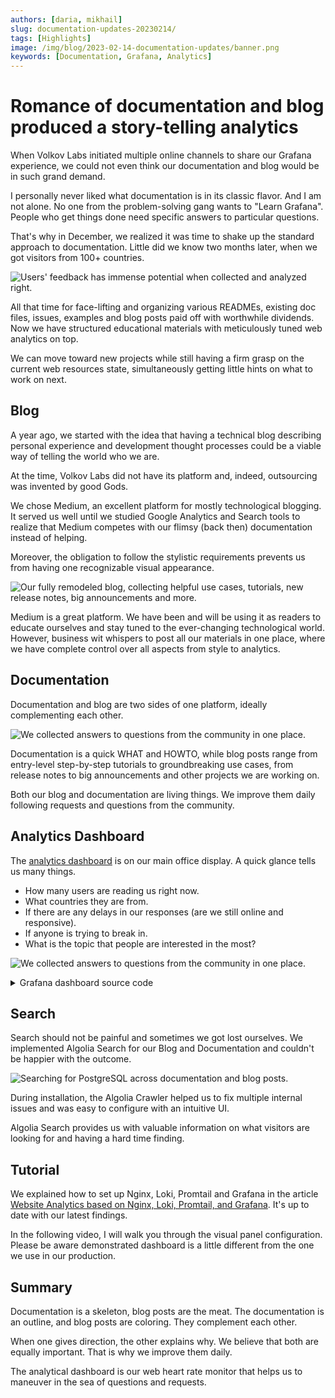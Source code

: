 ```yaml
---
authors: [daria, mikhail]
slug: documentation-updates-20230214/
tags: [Highlights]
image: /img/blog/2023-02-14-documentation-updates/banner.png
keywords: [Documentation, Grafana, Analytics]
---
```



# Romance of documentation and blog produced a story-telling analytics

When Volkov Labs initiated multiple online channels to share our Grafana experience, we could not even think our documentation and blog would be in such grand demand.

I personally never liked what documentation is in its classic flavor. And I am not alone. No one from the problem-solving gang wants to "Learn Grafana". People who get things done need specific answers to particular questions.

That's why in December, we realized it was time to shake up the standard approach to documentation. Little did we know two months later, when we got visitors from 100+ countries.

<Image
  title="Users' feedback has immense potential when collected and analyzed right."
  src="/img/blog/2023-02-14-documentation-updates/analytics.png"
/>

All that time for face-lifting and organizing various READMEs, existing doc files, issues, examples and blog posts paid off with worthwhile dividends. Now we have structured educational materials with meticulously tuned web analytics on top.

<Youtube
  id="0EyFmMlIXPo"
  title="How to tell the story with Grafana dashboard. Apache ECharts, Bar Chart, Logs, and Heatmap."
/>

We can move toward new projects while still having a firm grasp on the current web resources state, simultaneously getting little hints on what to work on next.

## Blog

A year ago, we started with the idea that having a technical blog describing personal experience and development thought processes could be a viable way of telling the world who we are.

At the time, Volkov Labs did not have its platform and, indeed, outsourcing was invented by good Gods.

We chose Medium, an excellent platform for mostly technological blogging. It served us well until we studied Google Analytics and Search tools to realize that Medium competes with our flimsy (back then) documentation instead of helping.

Moreover, the obligation to follow the stylistic requirements prevents us from having one recognizable visual appearance.

<Image
  title="Our fully remodeled blog, collecting helpful use cases, tutorials, new release notes, big announcements and more."
  src="/img/blog/2023-02-14-documentation-updates/blog.png"
/>

Medium is a great platform. We have been and will be using it as readers to educate ourselves and stay tuned to the ever-changing technological world. However, business wit whispers to post all our materials in one place, where we have complete control over all aspects from style to analytics.

## Documentation

Documentation and blog are two sides of one platform, ideally complementing each other.

<Image
  title="We collected answers to questions from the community in one place."
  src="/img/blog/2023-02-14-documentation-updates/docs.png"
/>

Documentation is a quick WHAT and HOWTO, while blog posts range from entry-level step-by-step tutorials to groundbreaking use cases, from release notes to big announcements and other projects we are working on.

Both our blog and documentation are living things. We improve them daily following requests and questions from the community.

## Analytics Dashboard

The [analytics dashboard](/blog/nginx-loki-grafana-20230129/) is on our main office display. A quick glance tells us many things.

- How many users are reading us right now.
- What countries they are from.
- If there are any delays in our responses (are we still online and responsive).
- If anyone is trying to break in.
- What is the topic that people are interested in the most?

<Image
  title="We collected answers to questions from the community in one place."
  src="/img/blog/2023-02-14-documentation-updates/tv.jpg"
/>

<details>
  <summary>Grafana dashboard source code</summary>

```json
{
  "annotations": {
    "list": [
      {
        "builtIn": 1,
        "datasource": {
          "type": "datasource",
          "uid": "grafana"
        },
        "enable": true,
        "hide": true,
        "iconColor": "rgba(0, 211, 255, 1)",
        "name": "Annotations & Alerts",
        "target": {
          "limit": 100,
          "matchAny": false,
          "tags": [],
          "type": "dashboard"
        },
        "type": "dashboard"
      }
    ]
  },
  "description": "NGINX Analytics",
  "editable": true,
  "fiscalYearStartMonth": 0,
  "gnetId": 12559,
  "graphTooltip": 2,
  "id": 60,
  "links": [],
  "liveNow": false,
  "panels": [
    {
      "datasource": {
        "type": "loki",
        "uid": "XJPOAlTVz"
      },
      "description": "",
      "gridPos": {
        "h": 17,
        "w": 15,
        "x": 0,
        "y": 0
      },
      "id": 14,
      "interval": "5m",
      "options": {
        "baidu": {
          "callback": "bmapReady",
          "key": ""
        },
        "editor": {
          "format": "auto",
          "height": 600
        },
        "gaode": {
          "key": "",
          "plugin": "AMap.Scale,AMap.ToolBar"
        },
        "getOption": "const countries =\n{\n  AF: \"Afghanistan\",\n  AX: \"Aland Islands\",\n  AL: \"Albania\",\n  DZ: \"Algeria\",\n  AS: \"American Samoa\",\n  AD: \"Andorra\",\n  AO: \"Angola\",\n  AI: \"Anguilla\",\n  AQ: \"Antarctica\",\n  AG: \"Antigua and Barbuda\",\n  AR: \"Argentina\",\n  AM: \"Armenia\",\n  AW: \"Aruba\",\n  AU: \"Australia\",\n  AT: \"Austria\",\n  AZ: \"Azerbaijan\",\n  BS: \"Bahamas\",\n  BH: \"Bahrain\",\n  BD: \"Bangladesh\",\n  BB: \"Barbados\",\n  BY: \"Belarus\",\n  BE: \"Belgium\",\n  BZ: \"Belize\",\n  BJ: \"Benin\",\n  BM: \"Bermuda\",\n  BT: \"Bhutan\",\n  BO: \"Bolivia (Plurinational State of)\",\n  BQ: \"Bonaire, Sint Eustatius and Saba\",\n  BA: \"Bosnia and Herzegovina\",\n  BW: \"Botswana\",\n  BV: \"Bouvet Island\",\n  BR: \"Brazil\",\n  IO: \"British Indian Ocean Territory\",\n  BN: \"Brunei Darussalam\",\n  BG: \"Bulgaria\",\n  BF: \"Burkina Faso\",\n  BI: \"Burundi\",\n  CV: \"Cabo Verde\",\n  KH: \"Cambodia\",\n  CM: \"Cameroon\",\n  CA: \"Canada\",\n  KY: \"Cayman Islands\",\n  CF: \"Central African Republic\",\n  TD: \"Chad\",\n  CL: \"Chile\",\n  CN: \"China\",\n  CX: \"Christmas Island\",\n  CC: \"Cocos (Keeling) Islands\",\n  CO: \"Colombia\",\n  KM: \"Comoros\",\n  CG: \"Congo\",\n  CD: \"Congo (Democratic Republic of the)\",\n  CK: \"Cook Islands\",\n  CR: \"Costa Rica\",\n  CI: \"Cote d'Ivoire\",\n  HR: \"Croatia\",\n  CU: \"Cuba\",\n  CW: \"Curaçao\",\n  CY: \"Cyprus\",\n  CZ: \"Czechia\",\n  DK: \"Denmark\",\n  DJ: \"Djibouti\",\n  DM: \"Dominica\",\n  DO: \"Dominican Republic\",\n  EC: \"Ecuador\",\n  EG: \"Egypt\",\n  SV: \"El Salvador\",\n  GQ: \"Equatorial Guinea\",\n  ER: \"Eritrea\",\n  EE: \"Estonia\",\n  SZ: \"Eswatini\",\n  ET: \"Ethiopia\",\n  FK: \"Falkland Islands (Malvinas)\",\n  FO: \"Faroe Islands\",\n  FJ: \"Fiji\",\n  FI: \"Finland\",\n  FR: \"France\",\n  GF: \"French Guiana\",\n  PF: \"French Polynesia\",\n  TF: \"French Southern Territories\",\n  GA: \"Gabon\",\n  GM: \"Gambia\",\n  GE: \"Georgia\",\n  DE: \"Germany\",\n  GH: \"Ghana\",\n  GI: \"Gibraltar\",\n  GR: \"Greece\",\n  GL: \"Greenland\",\n  GD: \"Grenada\",\n  GP: \"Guadeloupe\",\n  GU: \"Guam\",\n  GT: \"Guatemala\",\n  GG: \"Guernsey\",\n  GN: \"Guinea\",\n  GW: \"Guinea-Bissau\",\n  GY: \"Guyana\",\n  HT: \"Haiti\",\n  HM: \"Heard Island and McDonald Islands\",\n  VA: \"Holy See\",\n  HN: \"Honduras\",\n  HK: \"Hong Kong\",\n  HU: \"Hungary\",\n  IS: \"Iceland\",\n  IN: \"India\",\n  ID: \"Indonesia\",\n  IR: \"Iran (Islamic Republic of)\",\n  IQ: \"Iraq\",\n  IE: \"Ireland\",\n  IM: \"Isle of Man\",\n  IL: \"Israel\",\n  IT: \"Italy\",\n  JM: \"Jamaica\",\n  JP: \"Japan\",\n  JE: \"Jersey\",\n  JO: \"Jordan\",\n  KZ: \"Kazakhstan\",\n  KE: \"Kenya\",\n  KI: \"Kiribati\",\n  KP: \"Korea (Democratic People's Republic of)\",\n  KR: \"Korea (Republic of)\",\n  KW: \"Kuwait\",\n  KG: \"Kyrgyzstan\",\n  LA: \"Lao People's Democratic Republic\",\n  LV: \"Latvia\",\n  LB: \"Lebanon\",\n  LS: \"Lesotho\",\n  LR: \"Liberia\",\n  LY: \"Libya\",\n  LI: \"Liechtenstein\",\n  LT: \"Lithuania\",\n  LU: \"Luxembourg\",\n  MO: \"Macao\",\n  MG: \"Madagascar\",\n  MW: \"Malawi\",\n  MY: \"Malaysia\",\n  MV: \"Maldives\",\n  ML: \"Mali\",\n  MT: \"Malta\",\n  MH: \"Marshall Islands\",\n  MQ: \"Martinique\",\n  MR: \"Mauritania\",\n  MU: \"Mauritius\",\n  YT: \"Mayotte\",\n  MX: \"Mexico\",\n  FM: \"Micronesia (Federated States of)\",\n  MD: \"Moldova (Republic of)\",\n  MC: \"Monaco\",\n  MN: \"Mongolia\",\n  ME: \"Montenegro\",\n  MS: \"Montserrat\",\n  MA: \"Morocco\",\n  MZ: \"Mozambique\",\n  MM: \"Myanmar\",\n  NA: \"Namibia\",\n  NR: \"Nauru\",\n  NP: \"Nepal\",\n  NL: \"Netherlands\",\n  NC: \"New Caledonia\",\n  NZ: \"New Zealand\",\n  NI: \"Nicaragua\",\n  NE: \"Niger\",\n  NG: \"Nigeria\",\n  NU: \"Niue\",\n  NF: \"Norfolk Island\",\n  MK: \"North Macedonia\",\n  MP: \"Northern Mariana Islands\",\n  NO: \"Norway\",\n  OM: \"Oman\",\n  PK: \"Pakistan\",\n  PW: \"Palau\",\n  PS: \"Palestine, State of\",\n  PA: \"Panama\",\n  PG: \"Papua New Guinea\",\n  PY: \"Paraguay\",\n  PE: \"Peru\",\n  PH: \"Philippines\",\n  PN: \"Pitcairn\",\n  PL: \"Poland\",\n  PT: \"Portugal\",\n  PR: \"Puerto Rico\",\n  QA: \"Qatar\",\n  RE: \"Reunion\",\n  RO: \"Romania\",\n  RU: \"Russia\",\n  RW: \"Rwanda\",\n  BL: \"Saint Barthelemy\",\n  SH: \"Saint Helena, Ascension and Tristan da Cunha\",\n  KN: \"Saint Kitts and Nevis\",\n  LC: \"Saint Lucia\",\n  MF: \"Saint Martin (French Part)\",\n  PM: \"Saint Pierre and Miquelon\",\n  VC: \"Saint Vincent and the Grenadines\",\n  WS: \"Samoa\",\n  SM: \"San Marino\",\n  ST: \"Sao Tome and Principe\",\n  SA: \"Saudi Arabia\",\n  SN: \"Senegal\",\n  RS: \"Serbia\",\n  SC: \"Seychelles\",\n  SL: \"Sierra Leone\",\n  SG: \"Singapore\",\n  SX: \"Sint Maarten (Dutch Part)\",\n  SK: \"Slovakia\",\n  SI: \"Slovenia\",\n  SB: \"Solomon Islands\",\n  SO: \"Somalia\",\n  ZA: \"South Africa\",\n  GS: \"South Georgia and the South Sandwich Islands\",\n  SS: \"South Sudan\",\n  ES: \"Spain\",\n  LK: \"Sri Lanka\",\n  SD: \"Sudan\",\n  SR: \"Suriname\",\n  SJ: \"Svalbard and Jan Mayen\",\n  SE: \"Sweden\",\n  CH: \"Switzerland\",\n  SY: \"Syrian Arab Republic\",\n  TW: \"Taiwan (Province of China)\",\n  TJ: \"Tajikistan\",\n  TZ: \"Tanzania, United Republic of\",\n  TH: \"Thailand\",\n  TL: \"Timor-Leste\",\n  TG: \"Togo\",\n  TK: \"Tokelau\",\n  TO: \"Tonga\",\n  TT: \"Trinidad and Tobago\",\n  TN: \"Tunisia\",\n  TR: \"Turkey\",\n  TM: \"Turkmenistan\",\n  TC: \"Turks and Caicos Islands\",\n  TV: \"Tuvalu\",\n  UG: \"Uganda\",\n  UA: \"Ukraine\",\n  AE: \"United Arab Emirates\",\n  GB: \"United Kingdom\",\n  UM: \"United States Minor Outlying Islands\",\n  US: \"United States\",\n  UY: \"Uruguay\",\n  UZ: \"Uzbekistan\",\n  VU: \"Vanuatu\",\n  VE: \"Venezuela (Bolivarian Republic of)\",\n  VN: \"Viet Nam\",\n  VG: \"Virgin Islands (British)\",\n  VI: \"Virgin Islands (U.S.)\",\n  WF: \"Wallis and Futuna\",\n  EH: \"Western Sahara\",\n  YE: \"Yemen\",\n  ZM: \"Zambia\",\n  ZW: \"Zimbabwe\"\n}\n\nconst requests = data.series.map((s) => {\n  const names = s.fields.find((f) => f.name === \"Metric\").values.buffer;\n  const values = s.fields.find((f) => f.name === \"Value (sum)\").values.buffer;\n\n  return names.map((name, i) => {\n    return { name: countries[name], value: values[i] }\n  });\n})[0];\n\nconst min = Math.min(...requests.map(o => o.value));\nconst max = Math.max(...requests.map(o => o.value));\nconst labelValue = max / 10;\n\nreturn {\n  animation: true,\n  backgroundColor: 'transparent',\n  tooltip: {\n    trigger: 'item',\n  },\n  visualMap: {\n    bottom: 'bottom',\n    \"type\": \"piecewise\",\n    \"orient\": \"horizontal\",\n    min,\n    max,\n    text: ['High', 'Low'],\n    calculable: true,\n    inRange: {\n      color: [\n        '#e4d8fd',\n        '#c1a4fb',\n        '#b593fa',\n        '#9d70f9'\n      ]\n    }\n  },\n  series: [\n    {\n      left: 0,\n      right: 0,\n      name: 'Requests',\n      type: 'map',\n      roam: false,\n      map: 'world',\n      label: {\n        show: true,\n        formatter: function (d) {\n          if (!d.data || d.data.value <= labelValue) {\n            return '';\n          }\n\n          return d.name;\n        }\n      },\n      emphasis: {\n        itemStyle: {\n          areaColor: '#FF5656'\n        },\n        label: {\n          show: true,\n        }\n      },\n      data: requests\n    }\n  ]\n};\n",
        "google": {
          "callback": "gmapReady",
          "key": ""
        },
        "map": "json",
        "renderer": "canvas"
      },
      "pluginVersion": "9.3.6",
      "targets": [
        {
          "datasource": {
            "type": "loki",
            "uid": "XJPOAlTVz"
          },
          "editorMode": "code",
          "expr": "sum by (geoip_country_code) (count_over_time({host=~\"$host\"} | json | status = 200 [$__interval]))",
          "legendFormat": "{{geoip_country_code}}",
          "queryType": "range",
          "refId": "A"
        }
      ],
      "transformations": [
        {
          "id": "seriesToRows",
          "options": {}
        },
        {
          "id": "groupBy",
          "options": {
            "fields": {
              "Metric": {
                "aggregations": [],
                "operation": "groupby"
              },
              "Value": {
                "aggregations": ["sum"],
                "operation": "aggregate"
              }
            }
          }
        }
      ],
      "type": "volkovlabs-echarts-panel"
    },
    {
      "datasource": {
        "type": "loki",
        "uid": "XJPOAlTVz"
      },
      "description": "",
      "fieldConfig": {
        "defaults": {
          "color": {
            "mode": "thresholds"
          },
          "mappings": [],
          "min": 0,
          "thresholds": {
            "mode": "absolute",
            "steps": [
              {
                "color": "#9d70f9",
                "value": null
              }
            ]
          },
          "unit": "short"
        },
        "overrides": []
      },
      "gridPos": {
        "h": 3,
        "w": 5,
        "x": 15,
        "y": 0
      },
      "hideTimeOverride": false,
      "id": 4,
      "interval": "5m",
      "options": {
        "colorMode": "background",
        "graphMode": "area",
        "justifyMode": "center",
        "orientation": "auto",
        "reduceOptions": {
          "calcs": ["sum"],
          "fields": "",
          "values": false
        },
        "text": {},
        "textMode": "value"
      },
      "pluginVersion": "9.3.6",
      "targets": [
        {
          "datasource": {
            "type": "loki",
            "uid": "XJPOAlTVz"
          },
          "editorMode": "code",
          "expr": "sum by(host) (count_over_time({host=~\"$host\"} | json | status = 200 [$__interval]))  ",
          "legendFormat": "{{host}}",
          "queryType": "range",
          "refId": "A"
        }
      ],
      "title": "Requests with status OK",
      "transformations": [],
      "type": "stat"
    },
    {
      "datasource": {
        "type": "loki",
        "uid": "XJPOAlTVz"
      },
      "description": "Different IP addresses",
      "fieldConfig": {
        "defaults": {
          "color": {
            "mode": "thresholds"
          },
          "mappings": [],
          "min": 0,
          "thresholds": {
            "mode": "absolute",
            "steps": [
              {
                "color": "#9d70f9",
                "value": null
              }
            ]
          },
          "unit": "short"
        },
        "overrides": []
      },
      "gridPos": {
        "h": 3,
        "w": 4,
        "x": 20,
        "y": 0
      },
      "id": 22,
      "interval": "1h",
      "options": {
        "colorMode": "background",
        "graphMode": "area",
        "justifyMode": "auto",
        "orientation": "auto",
        "reduceOptions": {
          "calcs": ["mean"],
          "fields": "",
          "values": false
        },
        "text": {},
        "textMode": "value"
      },
      "pluginVersion": "9.3.6",
      "targets": [
        {
          "datasource": {
            "type": "loki",
            "uid": "XJPOAlTVz"
          },
          "editorMode": "code",
          "expr": "count(sum by (remote_addr) (count_over_time({host=~\"$host\"} | json | status = 200 [$__interval])))",
          "instant": true,
          "legendFormat": "",
          "queryType": "range",
          "range": false,
          "refId": "A"
        }
      ],
      "title": "Visitors per Hour",
      "transformations": [],
      "type": "stat"
    },
    {
      "datasource": {
        "type": "loki",
        "uid": "XJPOAlTVz"
      },
      "description": "",
      "fieldConfig": {
        "defaults": {
          "color": {
            "mode": "palette-classic"
          },
          "custom": {
            "axisCenteredZero": false,
            "axisColorMode": "text",
            "axisLabel": "",
            "axisPlacement": "auto",
            "barAlignment": 0,
            "drawStyle": "bars",
            "fillOpacity": 75,
            "gradientMode": "hue",
            "hideFrom": {
              "graph": false,
              "legend": false,
              "tooltip": false,
              "viz": false
            },
            "lineInterpolation": "smooth",
            "lineWidth": 1,
            "pointSize": 5,
            "scaleDistribution": {
              "type": "linear"
            },
            "showPoints": "never",
            "spanNulls": true,
            "stacking": {
              "group": "A",
              "mode": "normal"
            },
            "thresholdsStyle": {
              "mode": "off"
            }
          },
          "decimals": 0,
          "mappings": [],
          "thresholds": {
            "mode": "absolute",
            "steps": [
              {
                "color": "green",
                "value": null
              },
              {
                "color": "red",
                "value": 80
              }
            ]
          },
          "unit": "short"
        },
        "overrides": [
          {
            "matcher": {
              "id": "byName",
              "options": "Moved Permanently"
            },
            "properties": [
              {
                "id": "color",
                "value": {
                  "fixedColor": "dark-orange",
                  "mode": "fixed"
                }
              }
            ]
          },
          {
            "matcher": {
              "id": "byName",
              "options": "OK"
            },
            "properties": [
              {
                "id": "color",
                "value": {
                  "fixedColor": "#9d70f9",
                  "mode": "fixed"
                }
              }
            ]
          },
          {
            "matcher": {
              "id": "byName",
              "options": "Not Found"
            },
            "properties": [
              {
                "id": "color",
                "value": {
                  "fixedColor": "red",
                  "mode": "fixed"
                }
              }
            ]
          },
          {
            "matcher": {
              "id": "byName",
              "options": "Method Not Allowed"
            },
            "properties": [
              {
                "id": "color",
                "value": {
                  "fixedColor": "dark-red",
                  "mode": "fixed"
                }
              }
            ]
          },
          {
            "matcher": {
              "id": "byName",
              "options": "Not Modified"
            },
            "properties": [
              {
                "id": "color",
                "value": {
                  "fixedColor": "blue",
                  "mode": "fixed"
                }
              }
            ]
          }
        ]
      },
      "gridPos": {
        "h": 8,
        "w": 9,
        "x": 15,
        "y": 3
      },
      "id": 26,
      "interval": "5m",
      "maxDataPoints": 24,
      "options": {
        "legend": {
          "calcs": [],
          "displayMode": "list",
          "placement": "bottom",
          "showLegend": true
        },
        "tooltip": {
          "mode": "multi",
          "sort": "desc"
        }
      },
      "pluginVersion": "8.0.0-beta3",
      "targets": [
        {
          "datasource": {
            "type": "loki",
            "uid": "XJPOAlTVz"
          },
          "editorMode": "code",
          "expr": "sum by (status) (count_over_time({host=~\"$host\"} | json [$__interval]))",
          "legendFormat": "{{status}}",
          "queryType": "range",
          "refId": "A"
        }
      ],
      "title": "Status",
      "transformations": [
        {
          "id": "joinByField",
          "options": {
            "byField": "Time",
            "mode": "outer"
          }
        },
        {
          "id": "organize",
          "options": {
            "excludeByName": {},
            "indexByName": {},
            "renameByName": {
              "200": "OK",
              "206": "Partial Content",
              "301": "Moved Permanently",
              "304": "Not Modified",
              "400": "Bad Request",
              "404": "Not Found",
              "405": "Method Not Allowed"
            }
          }
        }
      ],
      "type": "timeseries"
    },
    {
      "datasource": {
        "type": "loki",
        "uid": "XJPOAlTVz"
      },
      "description": "",
      "fieldConfig": {
        "defaults": {
          "color": {
            "fixedColor": "#9d70f9",
            "mode": "fixed"
          },
          "custom": {
            "axisCenteredZero": false,
            "axisColorMode": "text",
            "axisLabel": "",
            "axisPlacement": "auto",
            "axisSoftMax": 1,
            "barAlignment": 0,
            "drawStyle": "bars",
            "fillOpacity": 75,
            "gradientMode": "hue",
            "hideFrom": {
              "legend": false,
              "tooltip": false,
              "viz": false
            },
            "lineInterpolation": "smooth",
            "lineWidth": 1,
            "pointSize": 5,
            "scaleDistribution": {
              "type": "linear"
            },
            "showPoints": "never",
            "spanNulls": true,
            "stacking": {
              "group": "A",
              "mode": "none"
            },
            "thresholdsStyle": {
              "mode": "off"
            }
          },
          "mappings": [],
          "thresholds": {
            "mode": "absolute",
            "steps": [
              {
                "color": "green",
                "value": null
              }
            ]
          },
          "unit": "s"
        },
        "overrides": [
          {
            "matcher": {
              "id": "byName",
              "options": "Max Latency"
            },
            "properties": [
              {
                "id": "color",
                "value": {
                  "fixedColor": "#eb4444",
                  "mode": "fixed"
                }
              }
            ]
          }
        ]
      },
      "gridPos": {
        "h": 6,
        "w": 9,
        "x": 15,
        "y": 11
      },
      "id": 16,
      "interval": "5m",
      "maxDataPoints": 24,
      "options": {
        "legend": {
          "calcs": [],
          "displayMode": "list",
          "placement": "bottom",
          "showLegend": true
        },
        "tooltip": {
          "mode": "multi",
          "sort": "desc"
        }
      },
      "pluginVersion": "9.3.6",
      "targets": [
        {
          "datasource": {
            "type": "loki",
            "uid": "XJPOAlTVz"
          },
          "editorMode": "code",
          "expr": "quantile_over_time(0.95,{host=~\"$host\"} | json | unwrap request_time [$__interval]) by (host)",
          "legendFormat": "95th Percentile",
          "queryType": "range",
          "refId": "C"
        },
        {
          "datasource": {
            "type": "loki",
            "uid": "XJPOAlTVz"
          },
          "editorMode": "code",
          "expr": "max by (host) (max_over_time({host=~\"$host\"} | json | unwrap request_time  [$__interval]))",
          "legendFormat": "Max Latency",
          "queryType": "range",
          "refId": "D"
        }
      ],
      "title": "Processing Time",
      "type": "timeseries"
    },
    {
      "datasource": {
        "type": "loki",
        "uid": "XJPOAlTVz"
      },
      "description": "",
      "fieldConfig": {
        "defaults": {
          "color": {
            "mode": "continuous-BlPu"
          },
          "custom": {
            "axisCenteredZero": false,
            "axisColorMode": "text",
            "axisLabel": "",
            "axisPlacement": "auto",
            "fillOpacity": 80,
            "gradientMode": "none",
            "hideFrom": {
              "legend": false,
              "tooltip": false,
              "viz": false
            },
            "lineWidth": 1,
            "scaleDistribution": {
              "type": "linear"
            },
            "thresholdsStyle": {
              "mode": "off"
            }
          },
          "mappings": [
            {
              "options": {
                "/": {
                  "index": 0,
                  "text": "Home"
                },
                "/blog/": {
                  "index": 1,
                  "text": "Blog"
                }
              },
              "type": "value"
            }
          ],
          "thresholds": {
            "mode": "absolute",
            "steps": [
              {
                "color": "green",
                "value": null
              }
            ]
          },
          "unit": "short"
        },
        "overrides": []
      },
      "gridPos": {
        "h": 12,
        "w": 15,
        "x": 0,
        "y": 17
      },
      "id": 24,
      "interval": "5m",
      "options": {
        "barRadius": 0.5,
        "barWidth": 0.8,
        "colorByField": "Value (sum)",
        "groupWidth": 0.7,
        "legend": {
          "calcs": [],
          "displayMode": "list",
          "placement": "bottom",
          "showLegend": false
        },
        "orientation": "horizontal",
        "showValue": "auto",
        "stacking": "none",
        "tooltip": {
          "mode": "none",
          "sort": "none"
        },
        "xField": "Metric",
        "xTickLabelMaxLength": 60,
        "xTickLabelRotation": 0,
        "xTickLabelSpacing": 0
      },
      "pluginVersion": "9.3.6",
      "targets": [
        {
          "datasource": {
            "type": "loki",
            "uid": "XJPOAlTVz"
          },
          "editorMode": "code",
          "expr": "sum by (request_uri) (count_over_time({host=~\"$host\"} | json | status = 200 [$__interval]))",
          "legendFormat": "{{request_uri}}",
          "queryType": "range",
          "refId": "A"
        }
      ],
      "title": "Pages",
      "transformations": [
        {
          "id": "seriesToRows",
          "options": {}
        },
        {
          "id": "groupBy",
          "options": {
            "fields": {
              "Metric": {
                "aggregations": [],
                "operation": "groupby"
              },
              "Value": {
                "aggregations": ["sum"],
                "operation": "aggregate"
              }
            }
          }
        },
        {
          "id": "sortBy",
          "options": {
            "fields": {},
            "sort": [
              {
                "desc": true,
                "field": "Value (sum)"
              }
            ]
          }
        },
        {
          "id": "limit",
          "options": {
            "limitField": 15
          }
        }
      ],
      "type": "barchart"
    },
    {
      "datasource": {
        "type": "datasource",
        "uid": "-- Dashboard --"
      },
      "description": "",
      "fieldConfig": {
        "defaults": {
          "color": {
            "mode": "continuous-BlPu"
          },
          "custom": {
            "axisCenteredZero": false,
            "axisColorMode": "text",
            "axisLabel": "",
            "axisPlacement": "auto",
            "fillOpacity": 80,
            "gradientMode": "hue",
            "hideFrom": {
              "legend": false,
              "tooltip": false,
              "viz": false
            },
            "lineWidth": 1,
            "scaleDistribution": {
              "type": "linear"
            },
            "thresholdsStyle": {
              "mode": "off"
            }
          },
          "mappings": [
            {
              "options": {
                "AD": {
                  "index": 1,
                  "text": "🇦🇩 Andorra"
                },
                "AE": {
                  "index": 2,
                  "text": "🇦🇪 United Arab Emirates"
                },
                "AF": {
                  "index": 3,
                  "text": "🇦🇫 Afghanistan"
                },
                "AM": {
                  "index": 4,
                  "text": "🇦🇲 Armenia"
                },
                "AP": {
                  "index": 5,
                  "text": "Asia/Pacific Region"
                },
                "AR": {
                  "index": 6,
                  "text": "🇦🇷 Argentina"
                },
                "AT": {
                  "index": 7,
                  "text": "🇦🇹 Austria"
                },
                "AU": {
                  "index": 8,
                  "text": "🇦🇺 Australia"
                },
                "BE": {
                  "index": 9,
                  "text": "🇧🇪 Belgium"
                },
                "BG": {
                  "index": 10,
                  "text": "🇧🇬 Bulgaria"
                },
                "BR": {
                  "index": 11,
                  "text": "🇧🇷 Brazil"
                },
                "BT": {
                  "index": 12,
                  "text": "🇧🇹 Bhutan"
                },
                "BY": {
                  "index": 94,
                  "text": "🇧🇾 Belarus"
                },
                "CA": {
                  "index": 13,
                  "text": "🇨🇦 Canada"
                },
                "CD": {
                  "index": 14,
                  "text": "🇨🇩 Congo"
                },
                "CH": {
                  "index": 15,
                  "text": "🇨🇭 Switzerland"
                },
                "CL": {
                  "index": 18,
                  "text": "🇨🇱 Chile"
                },
                "CM": {
                  "index": 16,
                  "text": "🇨🇲 Cameroon"
                },
                "CN": {
                  "index": 17,
                  "text": "🇨🇳 China"
                },
                "CO": {
                  "index": 19,
                  "text": "🇨🇴 Colombia"
                },
                "CR": {
                  "index": 20,
                  "text": "🇨🇷 Costa Rica"
                },
                "CY": {
                  "index": 21,
                  "text": "🇨🇾 Cyprus"
                },
                "CZ": {
                  "index": 22,
                  "text": "🇨🇿 Czech Republic"
                },
                "DE": {
                  "index": 23,
                  "text": "🇩🇪 Germany"
                },
                "DK": {
                  "index": 24,
                  "text": "🇩🇰 Denmark"
                },
                "DZ": {
                  "index": 25,
                  "text": "🇩🇿 Algeria"
                },
                "ES": {
                  "index": 26,
                  "text": "🇪🇸 Spain"
                },
                "ET": {
                  "index": 27,
                  "text": "🇪🇹 Ethiopia"
                },
                "EU": {
                  "index": 28,
                  "text": "European Union"
                },
                "FI": {
                  "index": 29,
                  "text": "🇫🇮 Finland"
                },
                "FR": {
                  "index": 30,
                  "text": "🇫🇷 France"
                },
                "GB": {
                  "index": 31,
                  "text": "🇬🇧 United Kingdom"
                },
                "GE": {
                  "index": 32,
                  "text": "🇬🇪 Georgia"
                },
                "GR": {
                  "index": 33,
                  "text": "🇬🇷 Greece"
                },
                "HK": {
                  "index": 35,
                  "text": "🇭🇰 Hong Kong"
                },
                "HN": {
                  "index": 36,
                  "text": "🇭🇳 Honduras"
                },
                "HR": {
                  "index": 37,
                  "text": "🇭🇷 Croatia"
                },
                "HU": {
                  "index": 34,
                  "text": "🇭🇺 Hungary"
                },
                "ID": {
                  "index": 38,
                  "text": "🇮🇩 Indonesia"
                },
                "IE": {
                  "index": 39,
                  "text": "🇮🇪 Ireland"
                },
                "IL": {
                  "index": 40,
                  "text": "🇮🇱 Israel"
                },
                "IN": {
                  "index": 41,
                  "text": "🇮🇳 India"
                },
                "IR": {
                  "index": 42,
                  "text": "🇮🇷 Iran"
                },
                "IS": {
                  "index": 44,
                  "text": "🇮🇸 Iceland"
                },
                "IT": {
                  "index": 43,
                  "text": "🇮🇹 Italy"
                },
                "JO": {
                  "index": 45,
                  "text": "🇯🇴 Jordan"
                },
                "JP": {
                  "index": 46,
                  "text": "🇯🇵 Japan"
                },
                "KE": {
                  "index": 47,
                  "text": "🇰🇪 Kenya"
                },
                "KH": {
                  "index": 48,
                  "text": "🇰🇭 Cambodia"
                },
                "KR": {
                  "index": 49,
                  "text": "🇰🇷 South Korea"
                },
                "KZ": {
                  "index": 50,
                  "text": "🇰🇿 Kazakhstan"
                },
                "LA": {
                  "index": 51,
                  "text": "🇱🇦 Lao People's Democratic Republic"
                },
                "LK": {
                  "index": 52,
                  "text": "🇱🇰 Sri Lanka"
                },
                "LT": {
                  "index": 53,
                  "text": "🇱🇹 Lithuania"
                },
                "LU": {
                  "index": 54,
                  "text": "🇱🇺 Luxembourg"
                },
                "LV": {
                  "index": 55,
                  "text": "🇱🇻 Latvia"
                },
                "MA": {
                  "index": 56,
                  "text": "🇲🇦 Morocco"
                },
                "MD": {
                  "index": 57,
                  "text": "🇲🇩 Moldova"
                },
                "ME": {
                  "index": 58,
                  "text": "🇲🇪 Montenegro"
                },
                "MR": {
                  "index": 59,
                  "text": "🇲🇷 Mauritania"
                },
                "MT": {
                  "index": 61,
                  "text": "🇲🇹 Malta"
                },
                "MX": {
                  "index": 60,
                  "text": "🇲🇽 Mexico"
                },
                "MY": {
                  "index": 62,
                  "text": "🇲🇾 Malaysia"
                },
                "NA": {
                  "index": 63,
                  "text": "🇳🇦 Namibia"
                },
                "NL": {
                  "index": 64,
                  "text": "🇳🇱 Netherlands"
                },
                "NO": {
                  "index": 66,
                  "text": "🇳🇴 Norway"
                },
                "NP": {
                  "index": 65,
                  "text": "🇳🇵 Nepal"
                },
                "NZ": {
                  "index": 67,
                  "text": "🇳🇿 New Zealand"
                },
                "OM": {
                  "index": 68,
                  "text": "🇴🇲 Oman"
                },
                "PE": {
                  "index": 69,
                  "text": "🇵🇪 Peru"
                },
                "PK": {
                  "index": 70,
                  "text": "🇵🇰 Pakistan"
                },
                "PL": {
                  "index": 71,
                  "text": "🇵🇱 Poland"
                },
                "PT": {
                  "index": 72,
                  "text": "🇵🇹 Portugal"
                },
                "PY": {
                  "index": 95,
                  "text": "🇵🇾 Paraguay"
                },
                "RO": {
                  "index": 73,
                  "text": "🇷🇴 Romania"
                },
                "RS": {
                  "index": 74,
                  "text": "🇷🇸 Serbia"
                },
                "RU": {
                  "index": 75,
                  "text": "🇷🇺 Russia"
                },
                "SA": {
                  "index": 76,
                  "text": "🇸🇦 Saudi Arabia"
                },
                "SC": {
                  "index": 77,
                  "text": "🇸🇨 Seychelles"
                },
                "SE": {
                  "index": 78,
                  "text": "🇸🇪 Sweden"
                },
                "SG": {
                  "index": 81,
                  "text": "🇸🇬 Singapore"
                },
                "SI": {
                  "index": 79,
                  "text": "🇸🇮 Slovenia"
                },
                "SK": {
                  "index": 80,
                  "text": "🇸🇰 Slovakia"
                },
                "TH": {
                  "index": 82,
                  "text": "🇹🇭 Thailand"
                },
                "TN": {
                  "index": 83,
                  "text": "🇹🇳 Tunisia"
                },
                "TR": {
                  "index": 84,
                  "text": "🇹🇷 Turkey"
                },
                "TT": {
                  "index": 96,
                  "text": "🇹🇹 Trinidad and Tobago"
                },
                "TW": {
                  "index": 85,
                  "text": "🇹🇼 Taiwan"
                },
                "UA": {
                  "index": 86,
                  "text": "🇺🇦 Ukraine"
                },
                "US": {
                  "index": 87,
                  "text": "🇺🇸 United States"
                },
                "UY": {
                  "index": 88,
                  "text": "🇺🇾 Uruguay"
                },
                "UZ": {
                  "index": 89,
                  "text": "🇺🇿 Uzbekistan"
                },
                "Unknown": {
                  "index": 0,
                  "text": "🏴‍☠️ Unknown"
                },
                "VE": {
                  "index": 90,
                  "text": "🇻🇪 Venezuela"
                },
                "VN": {
                  "index": 91,
                  "text": "🇻🇳 Viet Nam"
                },
                "ZA": {
                  "index": 92,
                  "text": "🇿🇦 South Africa"
                },
                "ZW": {
                  "index": 93,
                  "text": "🇿🇼 Zimbabwe"
                }
              },
              "type": "value"
            }
          ],
          "noValue": "Unknown",
          "thresholds": {
            "mode": "absolute",
            "steps": [
              {
                "color": "green",
                "value": null
              }
            ]
          },
          "unit": "short"
        },
        "overrides": []
      },
      "gridPos": {
        "h": 12,
        "w": 9,
        "x": 15,
        "y": 17
      },
      "id": 3,
      "interval": "5m",
      "options": {
        "barRadius": 0.5,
        "barWidth": 0.8,
        "colorByField": "Value (sum)",
        "groupWidth": 0.7,
        "legend": {
          "calcs": [],
          "displayMode": "list",
          "placement": "bottom",
          "showLegend": false
        },
        "orientation": "horizontal",
        "showValue": "auto",
        "stacking": "none",
        "tooltip": {
          "mode": "single",
          "sort": "none"
        },
        "xField": "Metric",
        "xTickLabelRotation": 0,
        "xTickLabelSpacing": 0
      },
      "pluginVersion": "9.3.6",
      "targets": [
        {
          "datasource": {
            "type": "datasource",
            "uid": "-- Dashboard --"
          },
          "panelId": 14,
          "refId": "A"
        }
      ],
      "title": "Country",
      "transformations": [
        {
          "id": "seriesToRows",
          "options": {}
        },
        {
          "id": "groupBy",
          "options": {
            "fields": {
              "Metric": {
                "aggregations": [],
                "operation": "groupby"
              },
              "Value": {
                "aggregations": ["sum"],
                "operation": "aggregate"
              }
            }
          }
        },
        {
          "id": "sortBy",
          "options": {
            "fields": {},
            "sort": [
              {
                "desc": true,
                "field": "Value (sum)"
              }
            ]
          }
        },
        {
          "id": "limit",
          "options": {
            "limitField": 15
          }
        }
      ],
      "type": "barchart"
    },
    {
      "collapsed": false,
      "gridPos": {
        "h": 1,
        "w": 24,
        "x": 0,
        "y": 29
      },
      "id": 28,
      "panels": [],
      "title": "Technical",
      "type": "row"
    },
    {
      "datasource": {
        "type": "loki",
        "uid": "XJPOAlTVz"
      },
      "description": "",
      "fieldConfig": {
        "defaults": {
          "color": {
            "mode": "thresholds"
          },
          "custom": {
            "axisCenteredZero": false,
            "axisColorMode": "text",
            "axisLabel": "",
            "axisPlacement": "auto",
            "fillOpacity": 80,
            "gradientMode": "none",
            "hideFrom": {
              "legend": false,
              "tooltip": false,
              "viz": false
            },
            "lineWidth": 1,
            "scaleDistribution": {
              "type": "linear"
            },
            "thresholdsStyle": {
              "mode": "off"
            }
          },
          "mappings": [
            {
              "options": {
                "https://community.grafana.com/": {
                  "index": 3,
                  "text": "Community Grafana Forum"
                },
                "https://github.com/mikhail-vl": {
                  "index": 6,
                  "text": "GitHub Profile"
                },
                "https://grafana.com/": {
                  "index": 1,
                  "text": "Grafana"
                },
                "https://live.volkovlabs.io/": {
                  "index": 5,
                  "text": "Live Dashboard"
                },
                "https://www.bing.com/": {
                  "index": 4,
                  "text": "Bing"
                },
                "https://www.google.com/": {
                  "index": 0,
                  "text": "Google"
                },
                "https://www.linkedin.com/": {
                  "index": 8,
                  "text": "LinkedIn"
                },
                "https://www.youtube.com/": {
                  "index": 2,
                  "text": "YouTube"
                },
                "www.bing.com": {
                  "index": 7,
                  "text": "Bing"
                }
              },
              "type": "value"
            }
          ],
          "noValue": "None",
          "thresholds": {
            "mode": "absolute",
            "steps": [
              {
                "color": "green",
                "value": null
              },
              {
                "color": "red",
                "value": 80
              }
            ]
          }
        },
        "overrides": [
          {
            "matcher": {
              "id": "byName",
              "options": "Value (sum)"
            },
            "properties": [
              {
                "id": "color",
                "value": {
                  "mode": "continuous-BlPu"
                }
              }
            ]
          }
        ]
      },
      "gridPos": {
        "h": 12,
        "w": 12,
        "x": 0,
        "y": 30
      },
      "id": 6,
      "interval": "5m",
      "options": {
        "barRadius": 0.5,
        "barWidth": 0.8,
        "colorByField": "Value (sum)",
        "groupWidth": 0.7,
        "legend": {
          "calcs": [],
          "displayMode": "list",
          "placement": "bottom",
          "showLegend": false
        },
        "orientation": "horizontal",
        "showValue": "auto",
        "stacking": "none",
        "tooltip": {
          "mode": "none",
          "sort": "none"
        },
        "xTickLabelMaxLength": 40,
        "xTickLabelRotation": 0,
        "xTickLabelSpacing": 0
      },
      "pluginVersion": "9.3.6",
      "targets": [
        {
          "datasource": {
            "type": "loki",
            "uid": "XJPOAlTVz"
          },
          "editorMode": "code",
          "expr": "sum by (http_referer) (count_over_time({host=~\"$host\"} | json [$__interval]))",
          "instant": true,
          "legendFormat": "{{http_referer}}",
          "queryType": "range",
          "range": false,
          "refId": "A"
        }
      ],
      "title": "Referers",
      "transformations": [
        {
          "id": "seriesToRows",
          "options": {}
        },
        {
          "id": "groupBy",
          "options": {
            "fields": {
              "Metric": {
                "aggregations": [],
                "operation": "groupby"
              },
              "Value": {
                "aggregations": ["sum"],
                "operation": "aggregate"
              }
            }
          }
        },
        {
          "id": "sortBy",
          "options": {
            "fields": {},
            "sort": [
              {
                "desc": true,
                "field": "Value (sum)"
              }
            ]
          }
        },
        {
          "id": "limit",
          "options": {
            "limitField": 12
          }
        }
      ],
      "type": "barchart"
    },
    {
      "datasource": {
        "type": "loki",
        "uid": "XJPOAlTVz"
      },
      "description": "",
      "fieldConfig": {
        "defaults": {
          "color": {
            "mode": "continuous-BlPu"
          },
          "custom": {
            "axisCenteredZero": false,
            "axisColorMode": "text",
            "axisLabel": "",
            "axisPlacement": "auto",
            "fillOpacity": 80,
            "gradientMode": "none",
            "hideFrom": {
              "legend": false,
              "tooltip": false,
              "viz": false
            },
            "lineWidth": 1,
            "scaleDistribution": {
              "type": "linear"
            },
            "thresholdsStyle": {
              "mode": "off"
            }
          },
          "mappings": [
            {
              "options": {
                "pattern": ".*Mac OS X.*",
                "result": {
                  "index": 0,
                  "text": "Mac OS X"
                }
              },
              "type": "regex"
            },
            {
              "options": {
                "pattern": ".*Iphone.*",
                "result": {
                  "index": 1,
                  "text": "Iphone"
                }
              },
              "type": "regex"
            },
            {
              "options": {
                "pattern": ".*Linux.*",
                "result": {
                  "index": 2,
                  "text": "Linux"
                }
              },
              "type": "regex"
            },
            {
              "options": {
                "pattern": ".*Windows NT.*",
                "result": {
                  "index": 3,
                  "text": "Windows"
                }
              },
              "type": "regex"
            },
            {
              "options": {
                "pattern": ".*Android.*",
                "result": {
                  "index": 4,
                  "text": "Android"
                }
              },
              "type": "regex"
            }
          ],
          "thresholds": {
            "mode": "absolute",
            "steps": [
              {
                "color": "green",
                "value": null
              },
              {
                "color": "red",
                "value": 80
              }
            ]
          }
        },
        "overrides": []
      },
      "gridPos": {
        "h": 12,
        "w": 12,
        "x": 12,
        "y": 30
      },
      "id": 7,
      "interval": "5m",
      "options": {
        "barRadius": 0.5,
        "barWidth": 0.8,
        "colorByField": "Value (sum)",
        "groupWidth": 0.7,
        "legend": {
          "calcs": [],
          "displayMode": "list",
          "placement": "bottom",
          "showLegend": false
        },
        "orientation": "horizontal",
        "showValue": "auto",
        "stacking": "none",
        "tooltip": {
          "mode": "none",
          "sort": "none"
        },
        "xTickLabelRotation": 0,
        "xTickLabelSpacing": 0
      },
      "pluginVersion": "9.3.6",
      "targets": [
        {
          "datasource": {
            "type": "loki",
            "uid": "XJPOAlTVz"
          },
          "editorMode": "code",
          "expr": "sum by (http_user_agent) (count_over_time({host=~\"$host\"} | json [$__interval]))",
          "instant": true,
          "legendFormat": "{{http_user_agent}}",
          "queryType": "range",
          "range": false,
          "refId": "A"
        }
      ],
      "title": "User Agents",
      "transformations": [
        {
          "id": "seriesToRows",
          "options": {}
        },
        {
          "id": "groupBy",
          "options": {
            "fields": {
              "Metric": {
                "aggregations": [],
                "operation": "groupby"
              },
              "Value": {
                "aggregations": ["sum"],
                "operation": "aggregate"
              }
            }
          }
        },
        {
          "id": "sortBy",
          "options": {
            "fields": {},
            "sort": [
              {
                "desc": true,
                "field": "Value (sum)"
              }
            ]
          }
        },
        {
          "id": "limit",
          "options": {
            "limitField": 12
          }
        }
      ],
      "type": "barchart"
    },
    {
      "datasource": {
        "type": "loki",
        "uid": "XJPOAlTVz"
      },
      "description": "",
      "gridPos": {
        "h": 12,
        "w": 12,
        "x": 0,
        "y": 42
      },
      "id": 11,
      "interval": "5m",
      "maxDataPoints": 1,
      "options": {
        "dedupStrategy": "signature",
        "enableLogDetails": true,
        "prettifyLogMessage": false,
        "showCommonLabels": false,
        "showLabels": false,
        "showTime": true,
        "sortOrder": "Descending",
        "wrapLogMessage": false
      },
      "pluginVersion": "9.3.6",
      "targets": [
        {
          "datasource": {
            "type": "loki",
            "uid": "XJPOAlTVz"
          },
          "editorMode": "code",
          "expr": "{host=~\"$host\"} | json | (status = 404 or request_time>1) | line_format \"{{.request_uri}}\"",
          "legendFormat": "",
          "queryType": "range",
          "refId": "A"
        }
      ],
      "title": "Not Found and Long Requests",
      "type": "logs"
    },
    {
      "datasource": {
        "type": "loki",
        "uid": "XJPOAlTVz"
      },
      "description": "",
      "gridPos": {
        "h": 12,
        "w": 12,
        "x": 12,
        "y": 42
      },
      "id": 33,
      "interval": "5m",
      "maxDataPoints": 1,
      "options": {
        "dedupStrategy": "signature",
        "enableLogDetails": true,
        "prettifyLogMessage": false,
        "showCommonLabels": false,
        "showLabels": false,
        "showTime": true,
        "sortOrder": "Descending",
        "wrapLogMessage": false
      },
      "pluginVersion": "9.3.6",
      "targets": [
        {
          "datasource": {
            "type": "loki",
            "uid": "XJPOAlTVz"
          },
          "editorMode": "code",
          "expr": "{host=~\"$host\"} | json | status != 200 | status != 404 | line_format \"| {{.status}} | {{.request_uri}}\"",
          "legendFormat": "",
          "queryType": "range",
          "refId": "A"
        }
      ],
      "title": "Other Requests",
      "type": "logs"
    },
    {
      "collapsed": false,
      "gridPos": {
        "h": 1,
        "w": 24,
        "x": 0,
        "y": 54
      },
      "id": 32,
      "panels": [],
      "title": "Heatmap",
      "type": "row"
    },
    {
      "datasource": {
        "type": "loki",
        "uid": "XJPOAlTVz"
      },
      "description": "",
      "fieldConfig": {
        "defaults": {
          "custom": {
            "hideFrom": {
              "legend": false,
              "tooltip": false,
              "viz": false
            },
            "scaleDistribution": {
              "type": "linear"
            }
          }
        },
        "overrides": []
      },
      "gridPos": {
        "h": 16,
        "w": 24,
        "x": 0,
        "y": 55
      },
      "id": 30,
      "interval": "1h",
      "maxDataPoints": 24,
      "options": {
        "calculate": false,
        "cellGap": 0,
        "color": {
          "exponent": 0.5,
          "fill": "#9d70f9",
          "mode": "scheme",
          "reverse": false,
          "scale": "exponential",
          "scheme": "Reds",
          "steps": 64
        },
        "exemplars": {
          "color": "rgba(255,0,255,0.7)"
        },
        "filterValues": {
          "le": 0
        },
        "legend": {
          "show": true
        },
        "rowsFrame": {
          "layout": "auto",
          "value": "Requests"
        },
        "tooltip": {
          "show": true,
          "yHistogram": false
        },
        "yAxis": {
          "axisPlacement": "left",
          "reverse": true,
          "unit": "short"
        }
      },
      "pluginVersion": "9.3.6",
      "targets": [
        {
          "datasource": {
            "type": "loki",
            "uid": "XJPOAlTVz"
          },
          "editorMode": "code",
          "expr": "topk(3, sum by (geoip_country_code) (count_over_time({host=~\"$host\"} | json | status = 200 [$__interval])))",
          "legendFormat": "{{geoip_country_code}}",
          "queryType": "range",
          "refId": "A"
        }
      ],
      "title": "Country",
      "transformations": [
        {
          "id": "joinByField",
          "options": {}
        },
        {
          "id": "organize",
          "options": {
            "excludeByName": {},
            "indexByName": {},
            "renameByName": {
              "AU": "Australia",
              "BE": "Belgium",
              "CH": "Switzerland",
              "CN": "China",
              "CR": "Costa Rica",
              "CZ": "Czech Republic",
              "DK": "Denmark",
              "FR": "France",
              "ID": "Indonesia",
              "IE": "Ireland",
              "IL": "Israel",
              "IN": "India",
              "NL": "Netherlands",
              "PL": "Poland",
              "RU": "Russia",
              "SK": "Slovakia",
              "UA": "Ukraine",
              "US": "United States",
              "Unknown": ""
            }
          }
        }
      ],
      "type": "heatmap"
    },
    {
      "datasource": {
        "type": "loki",
        "uid": "XJPOAlTVz"
      },
      "description": "",
      "fieldConfig": {
        "defaults": {
          "custom": {
            "hideFrom": {
              "legend": false,
              "tooltip": false,
              "viz": false
            },
            "scaleDistribution": {
              "type": "linear"
            }
          }
        },
        "overrides": []
      },
      "gridPos": {
        "h": 15,
        "w": 24,
        "x": 0,
        "y": 71
      },
      "id": 29,
      "interval": "1h",
      "maxDataPoints": 24,
      "options": {
        "calculate": false,
        "cellGap": 1,
        "color": {
          "exponent": 0.1,
          "fill": "#9d70f9",
          "mode": "scheme",
          "reverse": false,
          "scale": "exponential",
          "scheme": "Reds",
          "steps": 128
        },
        "exemplars": {
          "color": "rgba(255,0,255,0.7)"
        },
        "filterValues": {
          "le": 1e-9
        },
        "legend": {
          "show": true
        },
        "rowsFrame": {
          "layout": "auto"
        },
        "tooltip": {
          "show": true,
          "yHistogram": false
        },
        "yAxis": {
          "axisPlacement": "left",
          "reverse": true,
          "unit": "short"
        }
      },
      "pluginVersion": "9.3.6",
      "targets": [
        {
          "datasource": {
            "type": "loki",
            "uid": "XJPOAlTVz"
          },
          "editorMode": "code",
          "expr": "topk(3, sum by (request_uri) (count_over_time({host=~\"$host\"} | json | status = 200 [$__interval])))",
          "legendFormat": "{{request_uri}}",
          "queryType": "range",
          "refId": "A"
        }
      ],
      "title": "Pages",
      "transformations": [
        {
          "id": "joinByField",
          "options": {}
        },
        {
          "id": "organize",
          "options": {
            "excludeByName": {},
            "indexByName": {},
            "renameByName": {
              "/": "Home",
              "/blog/": "Blog"
            }
          }
        }
      ],
      "type": "heatmap"
    }
  ],
  "refresh": "1m",
  "schemaVersion": 37,
  "style": "dark",
  "tags": [],
  "templating": {
    "list": [
      {
        "current": {
          "selected": true,
          "text": ["All"],
          "value": ["$__all"]
        },
        "datasource": {
          "type": "loki",
          "uid": "XJPOAlTVz"
        },
        "definition": "label_values($label_name)",
        "hide": 2,
        "includeAll": true,
        "label": "Host",
        "multi": true,
        "name": "host",
        "options": [],
        "query": {
          "label": "host",
          "refId": "LokiVariableQueryEditor-VariableQuery",
          "stream": "",
          "type": 1
        },
        "refresh": 1,
        "regex": "",
        "skipUrlSync": false,
        "sort": 1,
        "tagValuesQuery": "",
        "tagsQuery": "",
        "type": "query",
        "useTags": false
      }
    ]
  },
  "time": {
    "from": "now-6h",
    "to": "now"
  },
  "timepicker": {
    "refresh_intervals": [
      "10s",
      "30s",
      "1m",
      "5m",
      "15m",
      "30m",
      "1h",
      "2h",
      "1d"
    ]
  },
  "timezone": "",
  "title": "Website Analytics",
  "uid": "Nz6kKgtGj",
  "version": 434,
  "weekStart": ""
}
```

</details>

## Search

Search should not be painful and sometimes we got lost ourselves. We implemented Algolia Search for our Blog and Documentation and couldn't be happier with the outcome.

<Image
  title="Searching for PostgreSQL across documentation and blog posts."
  src="/img/blog/2023-02-14-documentation-updates/search.png"
/>

During installation, the Algolia Crawler helped us to fix multiple internal issues and was easy to configure with an intuitive UI.

Algolia Search provides us with valuable information on what visitors are looking for and having a hard time finding.

## Tutorial

We explained how to set up Nginx, Loki, Promtail and Grafana in the article [Website Analytics based on Nginx, Loki, Promtail, and Grafana](/blog/nginx-loki-grafana-20230129/). It's up to date with our latest findings.

In the following video, I will walk you through the visual panel configuration. Please be aware demonstrated dashboard is a little different from the one we use in our production.

<Youtube
  id="cgu3wMOo03w"
  title="Tutorial on how to create a website analytics dashboard in Grafana."
/>

## Summary

Documentation is a skeleton, blog posts are the meat. The documentation is an outline, and blog posts are coloring. They complement each other.

When one gives direction, the other explains why. We believe that both are equally important. That is why we improve them daily.

The analytical dashboard is our web heart rate monitor that helps us to maneuver in the sea of questions and requests.

<Feedback />

